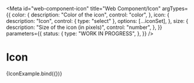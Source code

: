 <!-- @license CC0-1.0 -->


<Meta
  id="web-component-icon"
  title="Web Component/Icon"
  argTypes={{
    color: {
      description: "Color of the icon",
      control: "color",
    },
    icon: {
      description: "Icon",
      control: { type: "select" },
      options: [...iconSet],
    },
    size: {
      description: "Size of the icon (in pixels)",
      control: "number",
    },
  }}
  parameters={{
    status: {
      type: "WORK IN PROGRESS",
    },
  }}
/>

# Icon

<Canvas>
  <Story
    name="Default"
    args={{
      color: "#888888",
      icon: "utrecht-icon-loupe",
      size: 32,
    }}
    parameters={{
      // This is an interactive example where styling is unimportant, ignore this test
      percy: false,
    }}
  >
    {IconExample.bind({})}
  </Story>
</Canvas>

<ArgsTable story="Default" />
